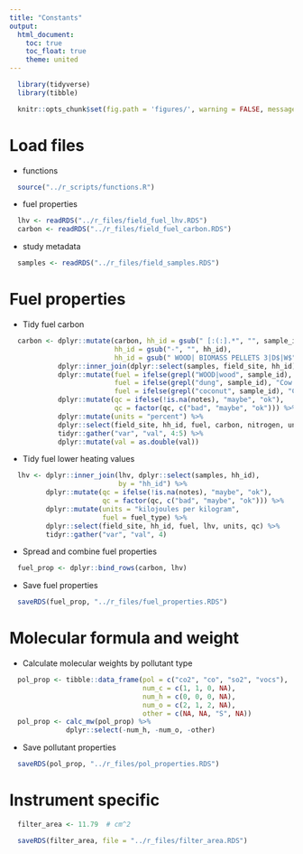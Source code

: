 ```yaml
---
title: "Constants"
output:
  html_document:
    toc: true
    toc_float: true
    theme: united
---
```


```r
  library(tidyverse)
  library(tibble)
```

```r
  knitr::opts_chunk$set(fig.path = 'figures/', warning = FALSE, message = FALSE)
```

# Load files

* functions

```r
  source("../r_scripts/functions.R")
```


* fuel properties

```r
  lhv <- readRDS("../r_files/field_fuel_lhv.RDS")
  carbon <- readRDS("../r_files/field_fuel_carbon.RDS")
```

* study metadata

```r
  samples <- readRDS("../r_files/field_samples.RDS")
```

# Fuel properties

* Tidy fuel carbon

```r
  carbon <- dplyr::mutate(carbon, hh_id = gsub(" [:(:].*", "", sample_id),
                          hh_id = gsub("-", "", hh_id), 
                          hh_id = gsub(" WOOD| BIOMASS PELLETS 3|D$|W$", "", hh_id)) %>%
            dplyr::inner_join(dplyr::select(samples, field_site, hh_id), by = "hh_id") %>%
            dplyr::mutate(fuel = ifelse(grepl("WOOD|wood", sample_id), "Wood", NA),
                          fuel = ifelse(grepl("dung", sample_id), "Cow dung", fuel),
                          fuel = ifelse(grepl("coconut", sample_id), "Coconut shells", fuel)) %>%
            dplyr::mutate(qc = ifelse(!is.na(notes), "maybe", "ok"),
                          qc = factor(qc, c("bad", "maybe", "ok"))) %>%
            dplyr::mutate(units = "percent") %>%
            dplyr::select(field_site, hh_id, fuel, carbon, nitrogen, units, qc) %>%
            tidyr::gather("var", "val", 4:5) %>%
            dplyr::mutate(val = as.double(val))
```

* Tidy fuel lower heating values

```r
  lhv <- dplyr::inner_join(lhv, dplyr::select(samples, hh_id),
                           by = "hh_id") %>%
         dplyr::mutate(qc = ifelse(!is.na(notes), "maybe", "ok"),
                       qc = factor(qc, c("bad", "maybe", "ok"))) %>%
         dplyr::mutate(units = "kilojoules per kilogram",
                       fuel = fuel_type) %>%
         dplyr::select(field_site, hh_id, fuel, lhv, units, qc) %>%
         tidyr::gather("var", "val", 4)
```

* Spread and combine fuel properties

```r
  fuel_prop <- dplyr::bind_rows(carbon, lhv)
```

* Save fuel properties

```r
  saveRDS(fuel_prop, "../r_files/fuel_properties.RDS")
```

# Molecular formula and weight

* Calculate molecular weights by pollutant type

```r
  pol_prop <- tibble::data_frame(pol = c("co2", "co", "so2", "vocs"),
                                 num_c = c(1, 1, 0, NA),
                                 num_h = c(0, 0, 0, NA),
                                 num_o = c(2, 1, 2, NA),
                                 other = c(NA, NA, "S", NA))
  pol_prop <- calc_mw(pol_prop) %>%
              dplyr::select(-num_h, -num_o, -other)
```

* Save pollutant properties

```r
  saveRDS(pol_prop, "../r_files/pol_properties.RDS")
```


# Instrument specific

```r
  filter_area <- 11.79  # cm^2

  saveRDS(filter_area, file = "../r_files/filter_area.RDS")
```